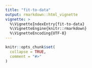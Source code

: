 ```yaml
---
title: "fit-to-data"
output: rmarkdown::html_vignette
vignette: >
  %\VignetteIndexEntry{fit-to-data}
  %\VignetteEngine{knitr::rmarkdown}
  %\VignetteEncoding{UTF-8}
---
```


```r
knitr::opts_chunk$set(
  collapse = TRUE,
  comment = "#>"
)
```

<!-- ```{r setup} -->
<!-- library(mmmstan) -->
<!-- ``` -->

<!-- # Load Data -->
<!-- ```{r load-data} -->
<!-- # Use observational data -->
<!-- load("~/github/sablefishData/data/sable_released.rda") -->
<!-- load("~/github/sablefishData/data/sable_recovered.rda") -->

<!-- ``` -->

<!-- # Prepare Data -->
<!-- ```{r prepare-data} -->

<!-- # Quarterly -->
<!-- tag_array_quarter <- create_tag_array( -->
<!--   x = sable_released, -->
<!--   y = sable_recovered, -->
<!--   time_step = "quarter", -->
<!--   max_steps_liberty = 12, # 160, # 12 -->
<!--   release_date_colname = "Release_Date", -->
<!--   release_area_colname = "Release_Region", -->
<!--   group_colname = "Release_Size", -->
<!--   recovery_date_colname = "Recovery_Date", -->
<!--   recovery_area_colname = "Recovery_Region", -->
<!--   id_colname = "Tag_ID", -->
<!--   area_list = list(ak = 1, bc = 2, wc = 3), -->
<!--   group_list = list(pooled = 400:799), -->
<!--   release_date_start = "1979-01-01", -->
<!--   release_date_end = "2015-12-31") -->

<!-- ``` -->

<!-- # Quarterly fit three F -->
<!-- ```{r quarterly-fit-three-f} -->
<!-- # # Compute quarterly harvest rate -->
<!-- # h_step <- create_h_step(0.05, 4) -->

<!-- # Compute h beta parameters -->
<!-- mu <- array(0.05, dim = c(1, 1, 3)) # mu[Q, H, A] -->
<!-- h_pars <- create_beta_parameters(mu = mu, sd = 0.001) -->

<!-- # Compute phi gamma parameters -->
<!-- phi_pars <- create_gamma_parameters(mu = 0.6, sd = 0.2) -->

<!-- # Tag reporting array w[W, A] -->
<!-- tag_reporting_array <- array(1, dim = c(1, 3)) -->

<!-- # Define data -->
<!-- data_list <- list( -->
<!--   A = 3, -->
<!--   G = 1, -->
<!--   L = 12, # 160, -->
<!--   T = 148, -->
<!--   H = 1, # 40, # Number of harvest rate time steps -->
<!--   # H = 148 + 12 - 1, # Number of harvest rate time steps -->
<!--   # I = 160, # Number of study time steps L -->
<!--   S = 148 + 12 - 1, # Number of study time steps (T + L - 1) -->
<!--   P = 1, -->
<!--   Q = 1, # Number of harvest rate groups -->
<!--   W = 1, # Number of tag reporting rate time steps -->
<!--   Y = 4, -->
<!--   x = tag_array_quarter, -->
<!--   w = tag_reporting_array, -->
<!--   z = matrix(c(1, 1, 0, -->
<!--                1, 1, 1, -->
<!--                0, 1, 1), nrow = 3, byrow = TRUE), -->
<!--   u = 0.9, -->
<!--   v = 0.02, -->
<!--   m = 0.1, -->
<!--   h_index = rep(1, 159), #   rep(1:40, each = 4)[1:(160)], -->
<!--   # h_index = c(1:(148 + 12 - 1)), -->
<!--   p_index = rep(1, 159), -->
<!--   # p_index = rep(1, 160), -->
<!--   q_index = array(rep(1, 1), dim = c(1)), # Harvest rate group index -->
<!--   w_index = rep(1, 159), # Reporting rate time step index -->
<!--   rw = 0, -->
<!--   h_alpha = h_pars$alpha, -->
<!--   h_beta = h_pars$beta, -->
<!--   phi_alpha = phi_pars$alpha, -->
<!--   phi_beta = phi_pars$beta, -->
<!--   sigma_alpha = numeric(0), -->
<!--   sigma_beta = numeric(0), -->
<!--   p_fudge = 1e-12, -->
<!--   y_fudge = 1e-12 -->
<!-- ) -->

<!-- # m1 <- mmmfit(data = data_list, threads_per_chain = 1) -->
<!-- # m2 <- mmmfit(data = data_list, threads_per_chain = 8, use_reduce_sum = TRUE) -->
<!-- # time_1 <- system.time(m1 <- mmmfit(data = data_list, threads_per_chain = 1)) -->
<!-- # time_1 -->
<!-- # time_8 <- system.time(m1 <- mmmfit(data = data_list, threads_per_chain = 8)) -->
<!-- # time_8 -->

<!-- # rstan::plot(m1$samples, pars = "p") -->
<!-- # s1 <- shinystan::as.shinystan(m1$samples) -->
<!-- # shinystan::launch_shinystan(s1) -->

<!-- # s2 <- shinystan::as.shinystan(m2$samples) -->
<!-- # shinystan::launch_shinystan(s2) -->

<!-- ``` -->
